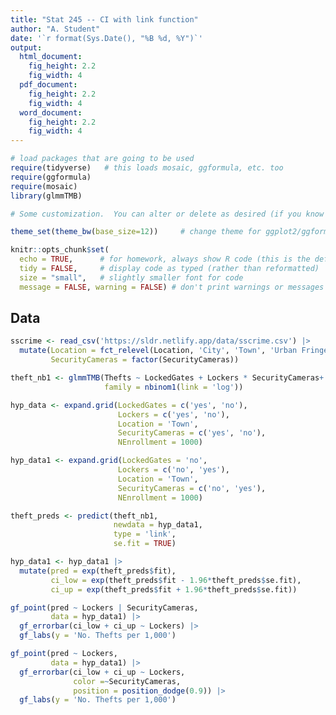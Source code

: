 ```yaml
---
title: "Stat 245 -- CI with link function"
author: "A. Student"
date: '`r format(Sys.Date(), "%B %d, %Y")`'
output: 
  html_document:
    fig_height: 2.2
    fig_width: 4
  pdf_document:
    fig_height: 2.2
    fig_width: 4
  word_document:
    fig_height: 2.2
    fig_width: 4
---
```


```r
# load packages that are going to be used
require(tidyverse)   # this loads mosaic, ggformula, etc. too
require(ggformula)
require(mosaic)
library(glmmTMB)

# Some customization.  You can alter or delete as desired (if you know what you are doing).

theme_set(theme_bw(base_size=12))     # change theme for ggplot2/ggformula

knitr::opts_chunk$set(
  echo = TRUE,      # for homework, always show R code (this is the default)
  tidy = FALSE,     # display code as typed (rather than reformatted)
  size = "small",   # slightly smaller font for code
  message = FALSE, warning = FALSE) # don't print warnings or messages in compiled document. So you MUST check them in RStudio!
```

## Data 

```r
sscrime <- read_csv('https://sldr.netlify.app/data/sscrime.csv') |>
  mutate(Location = fct_relevel(Location, 'City', 'Town', 'Urban Fringe', 'Rural'),
         SecurityCameras = factor(SecurityCameras))
```

```r
theft_nb1 <- glmmTMB(Thefts ~ LockedGates + Lockers * SecurityCameras+ Location + offset(log(NEnrollment)), data = sscrime,
                     family = nbinom1(link = 'log'))
```

```r
hyp_data <- expand.grid(LockedGates = c('yes', 'no'),
                        Lockers = c('yes', 'no'),
                        Location = 'Town',
                        SecurityCameras = c('yes', 'no'),
                        NEnrollment = 1000)
```

```r
hyp_data1 <- expand.grid(LockedGates = 'no',
                        Lockers = c('no', 'yes'), 
                        Location = 'Town',
                        SecurityCameras = c('no', 'yes'),
                        NEnrollment = 1000)
```



```r
theft_preds <- predict(theft_nb1,
                       newdata = hyp_data1,
                       type = 'link',
                       se.fit = TRUE)

```

```r
hyp_data1 <- hyp_data1 |>
  mutate(pred = exp(theft_preds$fit),
         ci_low = exp(theft_preds$fit - 1.96*theft_preds$se.fit),
         ci_up = exp(theft_preds$fit + 1.96*theft_preds$se.fit))
```

```r
gf_point(pred ~ Lockers | SecurityCameras,
         data = hyp_data1) |>
  gf_errorbar(ci_low + ci_up ~ Lockers) |>
  gf_labs(y = 'No. Thefts per 1,000')
```

```r
gf_point(pred ~ Lockers,
         data = hyp_data1) |>
  gf_errorbar(ci_low + ci_up ~ Lockers, 
              color =~SecurityCameras,
              position = position_dodge(0.9)) |>
  gf_labs(y = 'No. Thefts per 1,000')
```




  